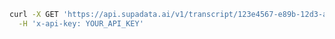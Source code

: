```bash cURL
curl -X GET 'https://api.supadata.ai/v1/transcript/123e4567-e89b-12d3-a456-426614174000' \
  -H 'x-api-key: YOUR_API_KEY'
```
